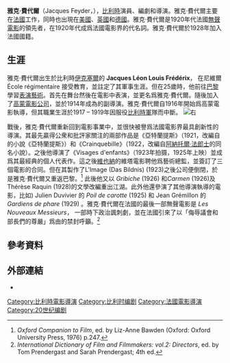 {{藝人
|姓名 = 雅克·費代爾
|類型 = 導演
|外文名 = Jacques Feyder
|出生日期 = {{birth date|1885|07|21|df=y}}
|出生地點 = {{比利時}}[[伊克塞尔|伊克塞爾]]
|逝世日期 = {{death date and age|1948|05|24|1885|07|21|df=y}}
|逝世地點 = {{瑞士}}[[普朗然|普朗然]]
|職業 = 演員、編劇、導演
|國籍 = {{法國}}
|配偶 = {{le|弗朗索瓦丝·罗赛|Françoise Rosay}}
|IMDb = 0275494
}}
'''雅克·費代爾'''（Jacques Feyder，{{bd|1885年|7月21日|1948年|5月24日}}），[[比利時|比利時]]演員、編劇和導演。雅克·費代爾主要在[[法國|法國]]工作，同時也出現在[[美國|美國]]、[[英國|英國]]和[[德國|德國]]。雅克·費代爾是1920年代法國[[無聲電影|無聲電影]]的領先者，在1920年代成爲法國電影界{{le|詩意現實主義|Poetic realism}}的代名詞。雅克·費代爾於1928年加入法國國籍。

== 生涯 ==
雅克·費代爾出生於比利時[[伊克塞尔|伊克塞爾]]的 '''Jacques Léon Louis Frédérix'''， 在尼維爾 École régimentaire 接受教育，並註定了其軍事生涯。但在25歲時，他前往[[巴黎|巴黎]]學習[[表演藝術|表演藝術]]。首先在舞台然後在電影中表演，並更名爲雅克·費代爾。隨後加入了[[高蒙電影公司|高蒙電影公司]]，並於1914年成為{{le|加斯頓·拉威爾|Gaston Ravel}}的副導演。雅克·費代爾自1916年開始爲高蒙電影執導，但其職業生涯於1917 – 1919年因服役[[比利時軍|比利時軍]]隊而中斷。
[[File:Henry_Roussel.jpg|右]]

戰後，雅克·費代爾重新回到電影事業中，並很快被譽爲法國電影界最具創新性的導演。其最先贏得公衆和批評家關注的兩部作品是《亞特蘭提斯》（1921，改編自{{le|皮埃爾·伯努瓦|Pierre Benoit (novelist)}}的小說《亞特蘭提斯》）和《Crainquebille》（1922，改編自[[阿納托爾·法郎士|阿納托爾·法郎士]]的同名小說）。之後他導演了《Visages d'enfants》（1923年拍摄，1925年上映）並成爲其最經典的個人代表作。這之後[[維也納|維也納]]的維塔電影聘他爲藝術總監，並簽訂了三個電影的合同。但在其製作了L'Image (Das Bildnis) (1923)之後公司便倒閉，於是雅克·費代爾又重返巴黎。<ref>''Oxford Companion to Film'', ed. by Liz-Anne Bawden (Oxford: Oxford University Press, 1976) p.247.</ref> 此後他又以 ''Gribiche'' (1926) 和''Carmen'' (1926)及Thérèse Raquin (1928)的文學改編重出江湖。此外他還參演了其他導演執導的電影，比如) Julien Duvivier 的 ''Poil de carotte'' (1925) 和 Jean Grémillon 的''Gardiens de phare'' (1929) 。雅克·費代爾在法國的最後一部無聲電影是 ''Les Nouveaux Messieurs''， 一部時下政治諷刺劇，並在法國引來了以「侮辱議會和部長們的尊嚴」爲由的禁封呼籲。<ref>''International Dictionary of Film and Filmmakers: vol.2: Directors'', ed. by Tom Prendergast and Sarah Prendergast; 4th ed. </ref>

==參考資料==
{{Reflist|2}}

==外部連結==
{{Commons category|Jacques Feyder}}
*{{IMDb name|id=0275494}}

{{Authority control}}
{{Portal bar|法國|電影|人物|border=no}}

{{DEFAULTSORT:Feyder}}
[[Category:比利時電影導演|Category:比利時電影導演]]
[[Category:比利时编剧|Category:比利时编剧]]
[[Category:法國電影導演|Category:法國電影導演]]
[[Category:20世纪编剧|Category:20世纪编剧]]